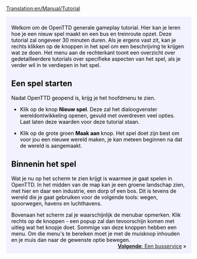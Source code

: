 [[Translation:en/Manual/Tutorial]]

{{en/Tabs|5|1
|Tutorial/Nl|1. Starten<!--
-->|Tutorial/Bussen/Nl|2. Bussen<!--
-->|Tutorial/Treinen/Nl|3. Treinen<!--
-->|Tutorial/Vliegtuigen/Nl|4. Vliegtuigen<!--
-->|Tutorial/Conclusie/Nl|5. Conclusie}}
<div style="padding:.5em 1em 1em 1em; border-top:none; background-color:#f1f2fe; color:#000;">
{{nl/tutorial}}
Welkom om de OpenTTD generale gameplay tutorial. Hier kan je leren hoe je een nieuw spel maakt en een bus en treinroute opzet. Deze tutorial zal ongeveer 30 minuten duren. Als je ergens vast zit, kan je rechts klikken op de knoppen in het spel om een beschrijving te krijgen wat ze doen. Het menu aan de rechterkant toont een overzicht over gedetailleerdere tutorials over specifieke aspecten van het spel, als je verder wil in te verdiepen in het spel.

== Een spel starten ==
{{en/Phototable|[[File:nl/Main menu new game.png|Main menu]]|OpenTTD's hoofdmenu|center}}
Nadat OpenTTD geopend is, krijg je het hoofdmenu te zien.

*Klik op de knop '''Nieuw spel'''. Deze zal het dialoogvenster wereldontwikkeling openen, gevuld met overdreven veel opties. Laat laten deze waarden voor deze tutorial staan.
{{en/Phototable|[[File:nl/Worldgenerationdialog.png|World Generation dialog]]|Het dialoogvenster wereldontwikkeling. Met de vier bovenstaande afbeeldingen kan je het klimaat wijzigen, we laten deze opties staat voor wat ze zijn in deze tutorial.|center}}

*Klik op de grote groen '''Maak aan''' knop. Het spel doet zijn best om voor jou een nieuwe wereld maken, je kan meteen beginnen na dat de wereld is aangemaakt.

==Binnenin het spel==
{{en/Phototable|[[File:nl/Aftergamestart.png|320px]]|Vlak achter de start van een nieuw spel.|right}}
Wat je nu op het scherm te zien krijgt is waarmee je gaat spelen in OpenTTD. In het midden van de map kan je een groene landschap zien, met hier en daar een industrie, een dorp of een bos.
Dit is tevens de wereld die je gaat gebruiken voor de volgende tools: wegen, spoorwegen, havens en luchthavens.

Bovenaan het scherm zal je waarschijnlijk de menubar opmerken. Klik rechts op de knoppen - een popup zal dan tevoorschijn komen met uitleg wat het knopje doet. Sommige van deze knoppen hebben een menu. Om die menu's te bereiken moet je met de muisknop inhouden en je muis dan naar de gewenste optie bewegen.
<br style="clear:both;">
<span style="float: right">[[nl/Manual/Tutorial/Bussen|'''Volgende''': Een busservice]] &raquo;</span>
</div>